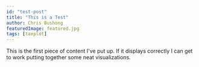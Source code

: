 ```yaml
---
id: "test-post"
title: "This is a Test"
author: Chris Bushong
featuredImage: featured.jpg
tags: [taxplot]
---
```


This is the first piece of content I've put up. If it displays correctly I can get to work putting together some neat visualizations.